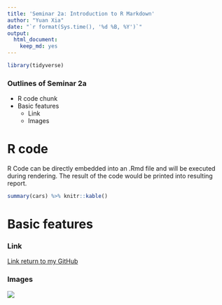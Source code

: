 ```yaml
---
title: 'Seminar 2a: Introduction to R Markdown'
author: "Yuan Xia"
date: "`r format(Sys.time(), '%d %B, %Y')`"
output: 
  html_document: 
    keep_md: yes
---
```


```r
library(tidyverse)
```

### Outlines of Seminar 2a
  * R code chunk
  * Basic features
    * Link
    * Images

# R code
R Code can be directly embedded into an .Rmd file and will be executed during rendering. The result of the code would be printed into resulting report.
```r
summary(cars) %>% knitr::kable()
```

# Basic features

### Link
[Link return to my GitHub](https://github.com/LilyYuanXia)

### Images
![](https://i1.wp.com/www.chinatownfoundation.org/wp-content/uploads/2015/05/ubc-logo.png?zoom=2&ssl=1)
